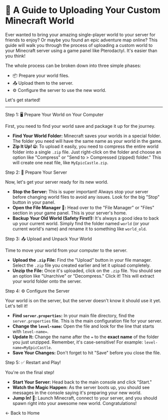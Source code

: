 
# 🚀 A Guide to Uploading Your Custom Minecraft World

Ever wanted to bring your amazing single-player world to your server for friends to enjoy? Or maybe you found an epic adventure map online? This guide will walk you through the process of uploading a custom world to your Minecraft server using a game panel like Pterodactyl. It's easier than you think!

The whole process can be broken down into three simple phases:

- 📦 Prepare your world files.
- 📤 Upload them to the server.
- ⚙️ Configure the server to use the new world.

Let's get started!

---

<div className="space-y-8">
  <Card>
    <CardHeader>
      <CardTitle>Step 1: 🖥️ Prepare Your World on Your Computer</CardTitle>
    </CardHeader>
    <CardContent>
      <p>First, you need to find your world save and package it up for the journey.</p>
      <ul className="list-disc list-outside pl-5 space-y-2 mt-4">
        <li><strong>Find Your World Folder:</strong> Minecraft saves your worlds in a special folder. The folder you need will have the same name as your world in the game.</li>
        <li><strong>Zip It Up! 🤐:</strong> To upload it easily, you need to compress the entire world folder into a single <code>.zip</code> file. Just right-click on the folder and choose an option like "Compress" or "Send to &gt; Compressed (zipped) folder." This will create one neat file, like <code>MyEpicCastle.zip</code>.</li>
      </ul>
    </CardContent>
  </Card>

  <Card>
    <CardHeader>
      <CardTitle>Step 2: 🛑 Prepare Your Server</CardTitle>
    </CardHeader>
    <CardContent>
      <p>Now, let's get your server ready for its new world.</p>
      <ul className="list-disc list-outside pl-5 space-y-2 mt-4">
        <li><strong>Stop the Server:</strong> This is super important! Always stop your server before changing world files to avoid any issues. Look for the big "Stop" button in your panel.</li>
        <li><strong>Open the File Manager 📂:</strong> Head over to the "File Manager" or "Files" section in your game panel. This is your server's home.</li>
        <li><strong>Backup Your Old World (Safety First!):</strong> It's always a good idea to back up your current world. Simply find the folder named <code>world</code> (or your current world's name) and rename it to something like <code>world_old</code>.</li>
      </ul>
    </CardContent>
  </Card>

  <Card>
    <CardHeader>
      <CardTitle>Step 3: 📤 Upload and Unpack Your World</CardTitle>
    </CardHeader>
    <CardContent>
      <p>Time to move your world from your computer to the server.</p>
      <ul className="list-disc list-outside pl-5 space-y-2 mt-4">
        <li><strong>Upload the <code>.zip</code> File:</strong> Find the "Upload" button in your file manager. Select the <code>.zip</code> file you created earlier and let it upload completely.</li>
        <li><strong>Unzip the File:</strong> Once it's uploaded, click on the <code>.zip</code> file. You should see an option like "Unarchive" or "Decompress." Click it! This will extract your world folder onto the server.</li>
      </ul>
    </CardContent>
  </Card>

  <Card>
    <CardHeader>
      <CardTitle>Step 4: ⚙️ Configure the Server</CardTitle>
    </CardHeader>
    <CardContent>
      <p>Your world is on the server, but the server doesn't know it should use it yet. Let's tell it!</p>
      <ul className="list-disc list-outside pl-5 space-y-2 mt-4">
        <li><strong>Find <code>server.properties</code>:</strong> In your main file directory, find the <code>server.properties</code> file. This is the main configuration file for your server.</li>
        <li><strong>Change the <code>level-name</code>:</strong> Open the file and look for the line that starts with <code>level-name=</code>.</li>
        <li><strong>Update It:</strong> Change the name after the <code>=</code> to the <strong>exact name</strong> of the folder you just unzipped. Remember, it's case-sensitive! For example: <code>level-name=MyEpicCastle</code>.</li>
        <li><strong>Save Your Changes:</strong> Don't forget to hit "Save" before you close the file.</li>
      </ul>
    </CardContent>
  </Card>

  <Card>
    <CardHeader>
      <CardTitle>Step 5: ✅ Restart and Play!</CardTitle>
    </CardHeader>
    <CardContent>
      <p>You're on the final step!</p>
      <ul className="list-disc list-outside pl-5 space-y-2 mt-4">
        <li><strong>Start Your Server:</strong> Head back to the main console and click "Start."</li>
        <li><strong>Watch the Magic Happen:</strong> As the server boots up, you should see messages in the console saying it's preparing your new world.</li>
        <li><strong>Jump In! 🎉:</strong> Launch Minecraft, connect to your server, and you should spawn right into your awesome new world. Congratulations!</li>
      </ul>
    </CardContent>
  </Card>
</div>

<div className="text-center mt-12">
    <Link to="/" className="text-blue-500 hover:text-blue-700 underline">
        &larr; Back to Home
    </Link>
</div>